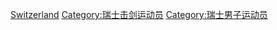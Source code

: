 [[Category:各国男子击剑运动员|Switzerland]]
[[Category:瑞士击剑运动员|Category:瑞士击剑运动员]]
[[Category:瑞士男子运动员|Category:瑞士男子运动员]]